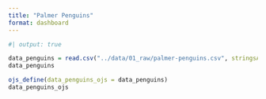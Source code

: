 ```yaml
---
title: "Palmer Penguins"
format: dashboard
---
```


```r
#| output: true

data_penguins = read.csv("../data/01_raw/palmer-penguins.csv", stringsAsFactors = F)
data_penguins

```

```r
ojs_define(data_penguins_ojs = data_penguins)
data_penguins_ojs
```

